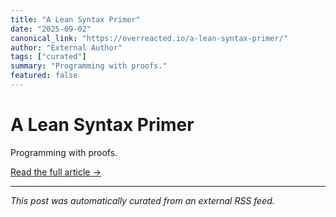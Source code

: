 ```yaml
---
title: "A Lean Syntax Primer"
date: "2025-09-02"
canonical_link: "https://overreacted.io/a-lean-syntax-primer/"
author: "External Author"
tags: ["curated"]
summary: "Programming with proofs."
featured: false
---
```


# A Lean Syntax Primer

Programming with proofs.

[Read the full article →](https://overreacted.io/a-lean-syntax-primer/)

---

*This post was automatically curated from an external RSS feed.*

